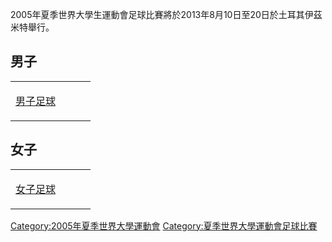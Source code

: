 2005年夏季世界大學生運動會足球比賽將於2013年8月10日至20日於土耳其伊茲米特舉行。

==男子==
{{Main|2005年夏季世界大學生運動會足球比賽男子賽事}}
{|{{MedalistTable|type=項目}}
|-
|[[2005年夏季世界大學生運動會足球比賽男子賽事|男子足球]]
|valign=top|
|valign=top|
|valign=top|
|}
==女子==
{{Main|2005年夏季世界大學生運動會足球比賽女子賽事}}
{|{{MedalistTable|type=項目}}
|-
|[[2005年夏季世界大學生運動會足球比賽女子賽事|女子足球]]
|valign=top|
|valign=top|
|valign=top|
|}

{{夏季世界大學生運動會足球比賽}}
[[Category:2005年夏季世界大學運動會|Category:2005年夏季世界大學運動會]]
[[Category:夏季世界大學運動會足球比賽|Category:夏季世界大學運動會足球比賽]]